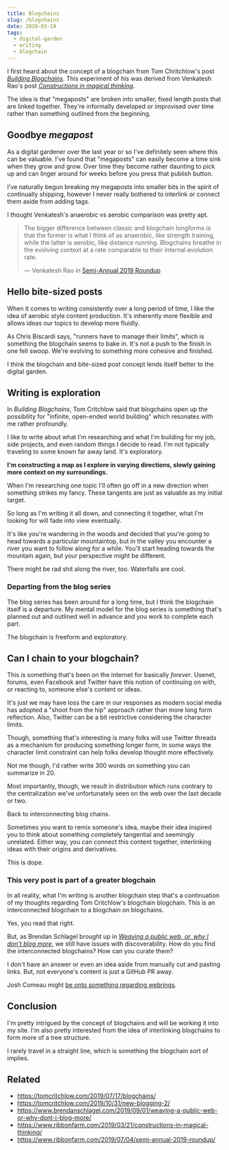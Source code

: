```yaml
---
title: Blogchains
slug: /blogchains
date: 2020-03-18
tags:
  - digital-garden
  - writing
  - blogchain
---
```


I first heard about the concept of a blogchain from Tom Chritchlow's post
_[Building Blogchains](https://tomcritchlow.com/2019/07/17/blogchains/)_.
This experiment of his was derived from Venkatesh Rao's post
_[Constructions in magical thinking](https://www.ribbonfarm.com/2019/03/21/constructions-in-magical-thinking/)_.

The idea is that "megaposts" are broken into smaller, fixed length
posts that are linked together. They're informally developed or
improvised over time rather than something outlined from the
beginning.

## Goodbye _megapost_

As a digital gardener over the last year or so I've definitely seen
where this can be valuable. I've found that "megaposts" can
easily become a time sink when they grow and grow. Over time they become
rather daunting to pick up and can linger around for weeks before you
press that publish button.

I've naturally begun breaking my megaposts into smaller bits in the spirit
of continually shipping, however I never really bothered to interlink or
connect them aside from adding tags.

I thought Venkatesh's anaerobic vs aerobic comparison was pretty apt.

> The bigger difference between classic and blogchain longforms is that the
> former is what I think of as anaerobic, like strength training, while the latter
> is aerobic, like distance running. Blogchains breathe in the evolving context at
> a rate comparable to their internal evolution rate.
>
> &mdash; Venkatesh Rao in [Semi-Annual 2019 Roundup](https://www.ribbonfarm.com/2019/07/04/semi-annual-2019-roundup/)

## Hello bite-sized posts

When it comes to writing consistently over a long period of time, I like
the idea of aerobic style content production. It's inherently more flexible
and allows ideas our topics to develop more fluidly.

As Chris Biscardi says, "runners have to manage their limits", which is something
the blogchain seems to bake in. It's not a push to the finish in one fell swoop.
We're evolving to something more cohesive and finished.

I think the blogchain and bite-sized post concept lends itself better to the
digital garden.

## Writing is exploration

In _Building Blogchains_, Tom Critchlow said that blogchains open up the
possibility for "infinite, open-ended world building" which resonates with
me rather profoundly.

I like to write about what I'm researching and what I'm building for my
job, side projects, and even random things I decide to read. I'm not typically
traveling to some known far away land. It's exploratory.

**I'm constructing a map as I explore in varying directions, slowly gaining
more context on my surroundings.**

When I'm researching one topic I'll often go off in a new direction when
something strikes my fancy. These tangents are just as valuable as my initial
target.

So long as I'm writing it all down, and connecting it together, what I'm
looking for will fade into view eventually.

It's like you're wandering in the woods and decided that you're going to
head towards a particular mountaintop, but in the valley you encounter
a river you want to follow along for a while. You'll start heading towards
the mountain again, but your perspective might be different.

There might be rad shit along the river, too. Waterfalls are cool.

### Departing from the blog series

The blog series has been around for a long time, but I think the blogchain
itself is a departure. My mental model for the blog series is something that's
planned out and outlined well in advance and you work to complete each part.

The blogchain is freeform and exploratory.

## Can I chain to your blogchain?

This is something that's been on the internet for basically _forever_.
Usenet, forums, even Facebook and Twitter have this notion of continuing
on with, or reacting to, someone else's content or ideas.

It's just we may have loss the care in our responses as modern social
media has adopted a "shoot from the hip" approach rather than more long
form reflection. Also, Twitter can be a bit restrictive considering the
character limits.

Though, something that's interesting is many folks will use Twitter threads
as a mechanism for producing something longer form, in some ways the character
limit constraint can help folks develop thought more effectively.

Not me though, I'd rather write 300 words on something you can summarize
in 20.

Most importantly, though, we result in distribution which runs contrary
to the centralization we've unfortunately seen on the web over the last
decade or two.

Back to interconnecting blog chains.

Sometimes you want to remix someone's idea, maybe their idea inspired
you to think about something completely tangential and seemingly unrelated.
Either way, you can connect this content together, interlinking ideas with
their origins and derivatives.

This is dope.

### This very post is part of a greater blogchain

In all reality, what I'm writing is another blogchain step that's a
continuation of my thoughts regarding Tom Critchlow's blogchain blogchain.
This is an interconnected blogchain to a blogchain on blogchains.

Yes, you read that right.

But, as Brendan Schlagel brought up in
_[Weaving a public web, or, why I don't blog more](https://www.brendanschlagel.com/2019/09/01/weaving-a-public-web-or-why-dont-i-blog-more/)_,
we still have issues with discoverability. How do you find the interconnected
blogchains? How can you curate them?

I don't have an answer or even an idea aside from manually cut and
pasting links. But, not everyone's content is just a GitHub PR away.

Josh Comeau might [be onto something regarding webrings](https://twitter.com/JoshWComeau/status/1168623705347543051).

## Conclusion

I'm pretty intrigued by the concept of blogchains and will be working it
into my site. I'm also pretty interested from the idea of interlinking
blogchains to form more of a tree structure.

I rarely travel in a straight line, which is something the blogchain sort
of implies.

## Related

- https://tomcritchlow.com/2019/07/17/blogchains/
- https://tomcritchlow.com/2019/10/31/new-blogging-2/
- https://www.brendanschlagel.com/2019/09/01/weaving-a-public-web-or-why-dont-i-blog-more/
- https://www.ribbonfarm.com/2019/03/21/constructions-in-magical-thinking/
- https://www.ribbonfarm.com/2019/07/04/semi-annual-2019-roundup/
